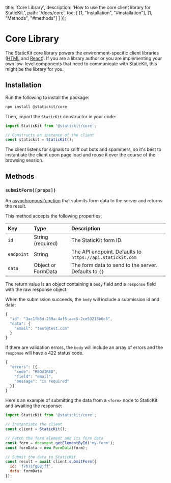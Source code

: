 
  title: 'Core Library',
  description: 'How to use the core client library for StaticKit.',
  path: '/docs/core',
  toc: [
    [1, "Installation", "#installation"],
    [1, "Methods", "#methods"]
  ]
});

# Core Library

The StaticKit core library powers the environment-specific client libraries ([HTML](/docs/html) and [React](/docs/react)). If you are a library author or you are implementing your own low-level components that need to communicate with StaticKit, this might be the library for you.

## Installation

Run the following to install the package:

```bash
npm install @statickit/core
```

Then, import the `StaticKit` constructor in your code:

```js
import StaticKit from '@statickit/core';

// Constructs an instance of the client
const statickit = StaticKit();
```

The client listens for signals to sniff out bots and spammers, so it's best to instantiate the client upon page load and reuse it over the course of the browsing session.

## Methods

### `submitForm([props])`

An [asynchronous function](https://developer.mozilla.org/en-US/docs/Web/JavaScript/Reference/Statements/async_function) that submits form data to the server and returns the result. 

This method accepts the following properties:

| Key                     | Type                     | Description                                                  |
| :---------------------- | :----------------------- | :----------------------------------------------------------- |
| `id`                    | String (required)        | The StaticKit form ID.                                       |
| `endpoint`              | String                   | The API endpoint. Defaults to `https://api.statickit.com`    |
| `data`                  | Object or FormData       | The form data to send to the server. Defaults to `{}`        |

The return value is an object containing a `body` field and a `response` field with the raw response object.

When the submission succeeds, the `body` will include a submission id and data:

```js
{
  "id": "3ac1fb5d-259a-4af5-aac5-2ce53215b6c5",
  "data": {
    "email": "test@test.com"
  }
}
```

If there are validation errors, the `body` will include an array of errors and the `response` will have a 422 status code.

```js
{
  "errors": [{
    "code": "REQUIRED",
    "field": "email",
    "message": "is required"
  }]
}
```

Here's an example of submitting the data from a `<form>` node to StaticKit and awaiting the response:

```js
import StaticKit from '@statickit/core';

// Instantiate the client
const client = StaticKit();

// Fetch the form element and its form data
const form = document.getElementById('my-form');
const formData = new FormData(form);

// Submit the data to StaticKit
const result = await client.submitForm({
  id: 'f7h7sfg08jff',
  data: formData
});
```

